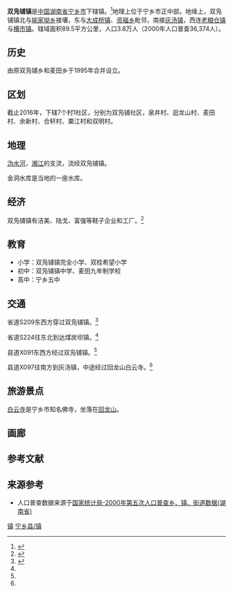 {{中国乡级行政区
|行政区全称           = 双凫铺镇
|景观照片文件名       = Shuangfupu, Ningxiang 1.jpg
|景观照片描述         = 途径双凫铺镇的省道S209。
|汉语拼音             = Shuāngfúpù Zhèn
|其他语言             = <!-- 用少数民族语言表达的地名，选填，多种语言可使用<br>分行 -->
|其他语言名称         = <!-- 该政区与上一个参数所对应少数民族语言的名称，多种语言可使用<br>分行 -->
|旧称                 = 原双凫铺乡和麦田乡
|地名出处             = 
|位置图文件名         = 
|位置图描述           = 
|自定义图片           = {{Location map
 |China Hunan
 |lat_deg=28|lat_min=07|lat_sec =49
|lon_deg=112|lon_min=17|lon_sec =32
 |caption=双凫铺镇在湖南省的位置。
 |position=right
 |float=center
}}
{{Infobox mapframe|zoom=10|type=point|frame-width=250}}
<!--以下内容将显示在“概览”栏-->
|上级行政区           = [[宁乡市|宁乡市]]
|行政区类别           = 
|行政区划代码         = 
|行政区划             = 8
|村委会               = 7
|居委会               = 1
|建置时间             = 1995年
|领导职位             = <!-- 填写“乡长”“街道办主任”等。“镇长”为默认值，删除该参数即可得，注意不要赋空值 -->
|领导名称             = <!-- 行政长官姓名 -->
|领导职位2            = <!-- “党委书记”或其他官员的职位名 -->
|领导名称2            = <!-- 行政长官姓名 -->
|政府驻地             = 双凫铺社区
|毗邻行政区           = 老粮仓镇<br>横市镇<br>大成桥镇<br>喻家坳乡<br>资福镇<br>灰汤镇
<!--以下内容将显示在“地理、人口、经济”栏-->
|地理坐标             = {{coord|28|07|49|N|112|17|32|E|display=inline,title}}
|总面积               = 62.9平方公里
|总人口               = 47000
|总人口年份           = <!-- 年份不需填写单位，下同 -->
|户籍人口             = 
|户籍人口年份         = 
|常住人口             = 
|常住人口年份         = 
|人口密度             = <!-- 需手动填写单位 -->
|GDP                  = 
|GDP年份              = 
|邮政编码             = 410624
|电话区号             = 731<!-- 仅填写后三位即可 -->
|官方网站             = 
|网站名称             = 
}}
'''双凫铺镇'''是[[中华人民共和国|中国]][[湖南省|湖南省]][[宁乡市|宁乡市]]下辖镇。<ref>{{cite news |title=双凫铺镇打通服务群众“最后一公里” |url=https://news.sina.com.cn/o/2018-12-21/doc-ihmutuee1260836.shtml |accessdate=2019-09-13 |work=新浪网 |date=2018-12-21}}</ref>地理上位于宁乡市正中部。地缘上，双凫铺镇北与[[喻家坳乡|喻家坳乡]]接壤，东与[[大成桥镇|大成桥镇]]、[[资福乡|资福乡]]毗邻，南接[[灰汤镇|灰汤镇]]，西连[[老粮仓镇|老粮仓镇]]与[[横市镇|横市镇]]。辖域面积89.5平方公里，人口3.8万人（2000年人口普查36,374人）。

==历史==
由原双凫铺乡和麦田乡于1995年合并设立。

==区划==
截止2016年，下辖7个村1社区，分别为双凫铺社区，泉井村、迴龙山村、麦田村、余新村、合轩村、粟江村和双明村。

==地理==
[[沩水河|沩水河]]，[[湘江|湘江]]的支流，流经双凫铺镇。

金洞水库是当地的一座水库。

==经济==
双凫铺镇有洁美、陆戈、富强等鞋子企业和工厂。<ref>{{cite news |author1=秦顺 |title=双凫铺镇：打造鞋产业，做好“鞋”文章 |url=https://news.sina.com.cn/o/2018-12-15/doc-ihqhqcir0729081.shtml |accessdate=2019-09-13 |work=新浪网 |date=2018-12-15}}</ref>

==教育==
*小学：双凫铺镇完全小学、双桂希望小学
*初中：双凫铺镇中学、麦田九年制学校
*高中：宁乡五中

==交通==
省道S209东西方穿过双凫铺镇。<ref name="mapsutras">{{cite book |editor=张红 |title=《中国分省系列地图册：湖南》|chapter=《宁乡市》 |year=2018 |publisher=中国地图出版社 |location=北京市西城区 |pages=34–35 |isbn=978-7-5031-8949-4}}</ref>

省道S224往东北到达煤炭坝镇。<ref name="mapsutras"/>

县道X091东西方经过双凫铺镇。<ref name="mapsutras"/>

县道X097往南方到灰汤镇，中途经过回龙山白云寺。<ref name="mapsutras"/>

==旅游景点==
[[白云寺_(宁乡)|白云寺]]是宁乡市知名佛寺，坐落在[[回龙山_(宁乡市)|回龙山]]。

== 画廊 ==
{{multiple image
| align     = center
| direction = horizontal 
| width     = 250
| image1    = Bai Yun Temple 36.JPG
| caption1  = 白云寺诸天殿，主要供奉[[二十四诸天|二十四诸天]]。
| image2    = Shuangfupu, Ningxiang 2.jpg
| caption2  = 双凫铺镇省道S209旁的居民楼。
| image3    = Shuangfupu, Ningxiang 3.jpg
| caption3  = 双凫铺镇省道S209旁的居民楼。
}}

==参考文献==
{{reflist}}

==来源参考==
* 人口普查数据来源于[http://www.stats.gov.cn/tjsj/ndsj/renkoupucha/2000jiedao/html/J43.htm 国家统计局-2000年第五次人口普查乡、镇、街道数据(湖南省)]{{Wayback|url=http://www.stats.gov.cn/tjsj/ndsj/renkoupucha/2000jiedao/html/J43.htm |date=20111007074252 }}
{{宁乡县历史文化}}
{{宁乡县行政区划}}


{{DEFAULTSORT:Shuang双凫铺镇}}
[[Category:宁乡县行政区划|镇]]
[[Category:长沙乡镇|宁乡县/镇]]